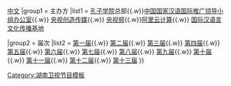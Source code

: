 {{Navbox
|title=[[汉语桥·世界大学生中文比赛|<span style="color:#28FF28">汉语桥·世界大学生中文比赛</span>]]
|name= 汉语桥世界大学生中文比赛
|image     = 
|imageleft = 
|titlestyle = background:#AE0000;color:#28FF28;
|above= [[汉语]]{{.w}}[[中文]]
|group1 = 主办方
|list1 = [[孔子学院]]总部{{.w}}[[中国国家汉语国际推广领导小组办公室]]{{.w}} [[央视创造传媒]]{{.w}} [[央视频]]{{.w}}[[阿里云计算]]{{.w}} [[国际汉语言文化传播基地]]

|group2 = 届次
|list2 = 
[[第一届汉语桥世界大学生中文比赛|第一届]]{{.w}} [[第二届汉语桥世界大学生中文比赛|第二届]]{{.w}} [[第三届汉语桥世界大学生中文比赛|第三届]]{{.w}} [[第四届汉语桥世界大学生中文比赛|第四届]]{{.w}} [[第五届汉语桥世界大学生中文比赛|第五届]]{{.w}} [[第六届汉语桥世界大学生中文比赛|第六届]]{{.w}} [[第七届汉语桥世界大学生中文比赛|第七届]]{{.w}} [[第八届汉语桥世界大学生中文比赛|第八届]]{{.w}} [[第九届汉语桥世界大学生中文比赛|第九届]]{{.w}} [[第十届汉语桥世界大学生中文比赛|第十届]]{{.w}} [[第十一届汉语桥世界大学生中文比赛|第十一届]]{{.w}} [[第十二届汉语桥世界大学生中文比赛|第十二届]]{{.w}} [[第十三届汉语桥世界大学生中文比赛|第十三届]]
}}
<noinclude>
[[Category:湖南卫视节目模板]]</noinclude>